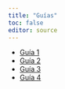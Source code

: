 ```yaml
---
title: "Guías"
toc: false
editor: source
---
```


- [Guía 1](./guias/guia1.html)
- [Guía 2](./guias/guia2.html)
- [Guía 3](./guias/guia3.html)
- [Guía 4](./guias/guia4.html)